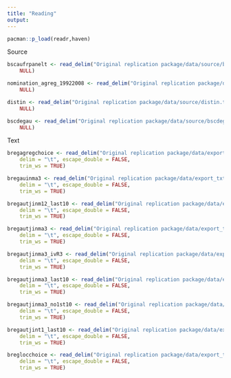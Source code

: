 ```yaml
---
title: "Reading"
output:
---
```


```r
pacman::p_load(readr,haven)
```

Source
```r
bscaufrpanelt <- read_delim("Original replication package/data/source/bscaufrpanelt.txt", 
    NULL)

nomination_agreg_19922008 <- read_delim("Original replication package/data/source/nomination_agreg_19922008.txt", 
    NULL)

distin <- read_delim("Original replication package/data/source/distin.txt", 
    NULL)

bscdegau <- read_delim("Original replication package/data/source/bscdegau.txt", 
    NULL)

```


Text
```r
bregagregchoice <- read_delim("Original replication package/data/export_txt/bregagregchoice.txt", 
    delim = "\t", escape_double = FALSE, 
    trim_ws = TRUE)

bregauinma3 <- read_delim("Original replication package/data/export_txt/bregauinma3.txt", 
    delim = "\t", escape_double = FALSE, 
    trim_ws = TRUE)

bregautjinm12_last10 <- read_delim("Original replication package/data/export_txt/bregautjinm12_last10.txt", 
    delim = "\t", escape_double = FALSE, 
    trim_ws = TRUE)

bregautjinma3 <- read_delim("Original replication package/data/export_txt/bregautjinma3.txt", 
    delim = "\t", escape_double = FALSE, 
    trim_ws = TRUE)

bregautjinma3_ivR3 <- read_delim("Original replication package/data/export_txt/bregautjinma3_ivR3.txt", 
    delim = "\t", escape_double = FALSE, 
    trim_ws = TRUE)

bregautjinma3_last10 <- read_delim("Original replication package/data/export_txt/bregautjinma3_last10.txt", 
    delim = "\t", escape_double = FALSE, 
    trim_ws = TRUE)

bregautjinma3_no1st10 <- read_delim("Original replication package/data/export_txt/bregautjinma3_no1st10.txt", 
    delim = "\t", escape_double = FALSE, 
    trim_ws = TRUE)

bregautjint1_last10 <- read_delim("Original replication package/data/export_txt/bregautjint1_last10.txt", 
    delim = "\t", escape_double = FALSE, 
    trim_ws = TRUE)

breglocchoice <- read_delim("Original replication package/data/export_txt/breglocchoice.txt", 
    delim = "\t", escape_double = FALSE, 
    trim_ws = TRUE)
```

